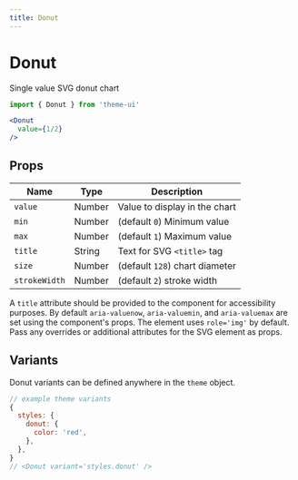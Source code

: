 ```yaml
---
title: Donut
---
```


# Donut

Single value SVG donut chart

```js
import { Donut } from 'theme-ui'
```

```jsx live=true
<Donut
  value={1/2}
/>
```

## Props

Name | Type | Description
---|---|---
`value` | Number | Value to display in the chart
`min` | Number | (default `0`) Minimum value
`max` | Number | (default `1`) Maximum value
`title` | String | Text for SVG `<title>` tag
`size` | Number | (default `128`) chart diameter
`strokeWidth` | Number | (default `2`) stroke width

A `title` attribute should be provided to the component for accessibility purposes.
By default `aria-valuenow`, `aria-valuemin`, and `aria-valuemax` are set using the component's props.
The element uses `role='img'` by default.
Pass any overrides or additional attributes for the SVG element as props.

## Variants

Donut variants can be defined anywhere in the `theme` object.

```js
// example theme variants
{
  styles: {
    donut: {
      color: 'red',
    },
  },
}
// <Donut variant='styles.donut' />
```
